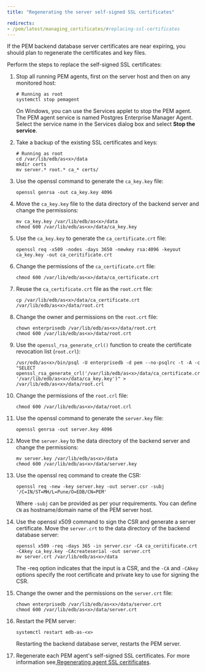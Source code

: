 ```yaml
---
title: "Regenerating the server self-signed SSL certificates"

redirects:
- /pem/latest/managing_certificates/#replacing-ssl-certificates
---
```


If the PEM backend database server certificates are near expiring, you should plan to regenerate the certificates and key files.

Perform the steps to replace the self-signed SSL certificates:

1. Stop all running PEM agents, first on the server host and then on any monitored host:

   ```shell
   # Running as root
   systemctl stop pemagent
   ```

   On Windows, you can use the Services applet to stop the PEM agent. The PEM agent service is named Postgres Enterprise Manager Agent. Select the service name in the Services dialog box and select **Stop the service**.

1. Take a backup of the existing SSL certificates and keys:

    ```shell
   # Running as root
   cd /var/lib/edb/as<x>/data
   mkdir certs
   mv server.* root.* ca_* certs/
   ```

1. Use the openssl command to generate the `ca_key.key` file:

   ```shell
   openssl genrsa -out ca_key.key 4096 
   ```

1. Move the `ca_key.key` file to the data directory of the backend server and change the permissions:

   ```shell
   mv ca_key.key /var/lib/edb/as<x>/data
   chmod 600 /var/lib/edb/as<x>/data/ca_key.key
   ```

1. Use the `ca_key.key` to generate the `ca_certificate.crt` file:

   ```shell
   openssl req -x509 -nodes -days 3650 -newkey rsa:4096 -keyout ca_key.key -out ca_ceritificate.crt
   ```

1. Change the permissions of the `ca_certificate.crt` file:

   ```shell
   chmod 600 /var/lib/edb/as<x>/data/ca_certificate.crt
   ```

1. Reuse the `ca_certificate.crt` file as the `root.crt` file:

   ```shell
   cp /var/lib/edb/as<x>/data/ca_certificate.crt /var/lib/edb/as<x>/data/root.crt
   ```
  
1. Change the owner and permissions on the `root.crt` file:

   ```shell
   chown enterprisedb /var/lib/edb/as<x>/data/root.crt
   chmod 600 /var/lib/edb/as<x>/data/root.crt
   ```

1. Use the `openssl_rsa_generate_crl()` function to create the certificate revocation list (`root.crl`):

   ```shell
   /usr/edb/as<x>/bin/psql -U enterprisedb -d pem --no-psqlrc -t -A -c
   "SELECT openssl_rsa_generate_crl('/var/lib/edb/as<x>/data/ca_certificate.crt', '/var/lib/edb/as<x>/data/ca_key.key')" > /var/lib/edb/as<x>/data/root.crl
   ```

1. Change the permissions of the `root.crl` file:

    ```shell
    chmod 600 /var/lib/edb/as<x>/data/root.crl
    ```

1. Use the openssl command to generate the `server.key` file:

    ```shell
    openssl genrsa -out server.key 4096 
    ```

1. Move the `server.key` to the data directory of the backend server and change the permissions:

    ```shell
    mv server.key /var/lib/edb/as<x>/data
    chmod 600 /var/lib/edb/as<x>/data/server.key
    ```

1. Use the openssl req command to create the CSR:

   ```shell
   openssl req -new -key server.key -out server.csr -subj '/C=IN/ST=MH/L=Pune/O=EDB/CN=PEM'
   ```

   Where `-subj` can be provided as per your requirements. You can define `CN` as hostname/domain name of the PEM server host. 

1. Use the openssl x509 command to sign the CSR and generate a server certificate. Move the `server.crt` to the data directory of the backend database server:

    ```shell
    openssl x509 -req -days 365 -in server.csr -CA ca_ceritificate.crt -CAkey ca_key.key -CAcreateserial -out server.crt
    mv server.crt /var/lib/edb/as<x>/data
    ```

    The -req option indicates that the input is a CSR, and the `-CA` and `-CAkey` options specify the root certificate and private key to use for signing the CSR.

1. Change the owner and the permissions on the `server.crt` file:

    ```shell
    chown enterprisedb /var/lib/edb/as<x>/data/server.crt
    chmod 600 /var/lib/edb/as<x>/data/server.crt
    ```

1. Restart the PEM server:

    ```shell
    systemctl restart edb-as-<x>
    ```
    
    Restarting the backend database server, restarts the PEM server.

1. Regenerate each PEM agent's self-signed SSL certificates. For more information see,[Regenerating agent SSL ceritificates](/pem/latest/certificates/regenerating_agent_certificates).

